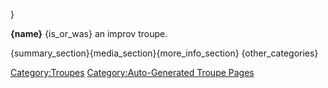﻿{{{{Infobox Troupe
|Name	=		{name}
|Picture	=	{name}.jpg
|Cast	=	{cast_list}
|Years	=		{years}
}}}}

'''{name}''' {is_or_was} an improv troupe.

{summary_section}{media_section}{more_info_section}[[Category:Troupes]]
[[Category:Auto-Generated Troupe Pages]]{other_categories}